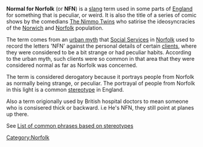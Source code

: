 '''Normal for Norfolk''' (or '''NFN''') is a [[slang]] term used in some parts of [[England]] for something that is peculiar, or weird. It is also the title of a series of comic shows by the comedians [[The Nimmo Twins]] who satirise the ideosyncracies  of the [[Norwich]] and [[Norfolk]] population.

The term comes from an [[urban myth]] that [[Social Service]]s in [[Norfolk]] used to record the letters 'NFN' against the personal details of certain [[client]]s, where they were considered to be a bit strange or had peculiar habits.  According to the urban myth, such clients were so common in that area that they were considered normal as far as Norfolk was concerned.

The term is considered derogatory because it portrays people from Norfolk as normally being strange, or peculiar.  The portrayal of people from Norfolk in this light is a common [[stereotype]] in England.

Also a term origionally used by British hospital doctors to mean someone who is consisered thick or backward. i.e He's NFN, they still point at planes  up there. 

See [[List of common phrases based on stereotypes]]

[[Category:Norfolk]]